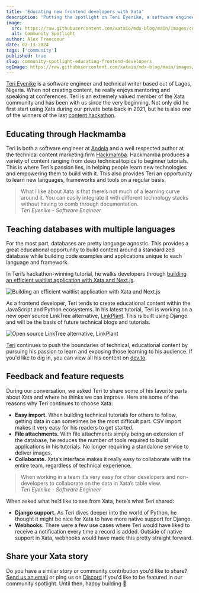 ```yaml
---
title: 'Educating new frontend developers with Xata'
description: 'Putting the spotlight on Teri Eyenike, a software engineer out of Lagos, Nigeria empowering the next generation of developers to build.'
image:
  src: https://raw.githubusercontent.com/xataio/mdx-blog/main/images/community-spotlight-educating-frontend-developers.jpg
  alt: Community Spotlight
author: Alex Francoeur
date: 02-13-2024
tags: ['community']
published: true
slug: community-spotlight-educating-frontend-developers
ogImage: https://raw.githubusercontent.com/xataio/mdx-blog/main/images/community-spotlight-educating-frontend-developers.jpg
---
```


[Teri Eyenike](https://linkedin.com/in/terieyenike) is a software engineer and technical writer based out of Lagos, Nigeria. When not creating content, he really enjoys mentoring and speaking at conferences. Teri is an extremely valued member of the Xata community and has been with us since the very beginning. Not only did he first start using Xata during our private beta back in 2021, but he is also one of the winners of the last [content hackathon](https://xata.io/blog/content-hackathon-winners-2023).

## Educating through Hackmamba

Teri is both a software engineer at [Andela](https://andela.com/) and a well respected author at the technical content marketing firm [Hackmamba](https://hackmamba.io/). Hackmamba produces a variety of content ranging from deep technical topics to beginner tutorials. This is where Teri’s passion lies, in helping people learn new technologies and empowering them to build with it. This also provides Teri an opportunity to learn new languages, frameworks and tools on a regular basis.

> What I like about Xata is that there’s not much of a learning curve around it. You can easily integrate it with different technology stacks without having to comb through documentation.\
> _Teri Eyenike - Software Engineer_

## Teaching databases with multiple languages

For the most part, databases are pretty language agnostic. This provides a great educational opportunity to build content around a standardized database while building code examples and applications unique to each language and framework.

In Teri’s hackathon-winning tutorial, he walks developers through [building an efficient waitlist application with Xata and Next.js](https://dev.to/terieyenike/building-an-efficient-waitlist-app-with-nextjs-and-xata-caf).

![Building an efficient waitlist application with Xata and Next.js](/images/cs-education-01.png)

As a frontend developer, Teri tends to create educational content within the JavaScript and Python ecosystems. In his latest tutorial, Teri is working on a new open source LinkTree alternative, [LinkPlant](https://github.com/Terieyenike/linktree). This is built using Django and will be the basis of future technical blogs and tutorials.

![Open source LinkTree alternative, LinkPlant](/images/cs-education-02.png)

[Teri](https://www.iamteri.tech/) continues to push the boundaries of technical, educational content by pursuing his passion to learn and exposing those learning to his audience. If you'd like to dig in, you can view all his content on [dev.to](https://dev.to/terieyenike).

## Feedback and feature requests

During our conversation, we asked Teri to share some of his favorite parts about Xata and where he thinks we can improve. Here are some of the reasons why Teri continues to choose Xata:

- **Easy import.** When building technical tutorials for others to follow, getting data in can sometimes be the most difficult part. CSV import makes it very easy for his readers to get started.
- **File attachments.** With file attachments simply being an extension of the database, he reduces the number of tools required to build applications in his tutorials. No longer requiring a standalone service to deliver images.
- **Collaborate.** Xata’s interface makes it really easy to collaborate with the entire team, regardless of technical experience.

> When working in a team it’s very easy for other developers and non-developers to collaborate on the data in Xata’s table view.\
> _Teri Eyenike - Software Engineer_

When asked what he’d like to see from Xata, here’s what Teri shared:

- **Django support.** As Teri dives deeper into the world of Python, he thought it might be nice for Xata to have more native support for Django.
- **Webhooks.** There were a few use cases where Teri would have liked to receive a notification every time a record is added. Outside of native support in Xata, webhooks would have made this pretty straight forward.

## Share your Xata story

Do you have a similar story or community contribution you'd like to share? [Send us an email](mailto:communityspotlight@xata.io) or ping us on [Discord](https://xata.io/discord) if you'd like to be featured in our community spotlight. Until then, happy building 🦋
